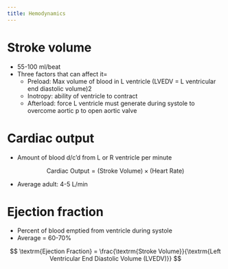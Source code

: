 ```yaml
---
title: Hemodynamics
---
```



# Stroke volume

- 55-100 ml/beat
- Three factors that can affect it=
    - Preload: Max volume of blood in L ventricle (LVEDV = L ventricular end diastolic volume)2
    - Inotropy: ability of ventricle to contract 
    - Afterload: force L ventricle must generate during systole to overcome aortic p to open aortic valve

# Cardiac output

- Amount of blood d/c’d from L or R ventricle per minute

$$ 
\textrm{Cardiac Output} = (\textrm{Stroke Volume}) \times (\textrm{Heart Rate})
$$

- Average adult: 4-5 L/min

# Ejection fraction

- Percent of blood emptied from ventricle during systole
- Average = 60-70%

$$
\textrm{Ejection Fraction} = \frac{\textrm{Stroke Volume}}{\textrm{Left Ventricular End Diastolic Volume (LVEDV)}}
$$
